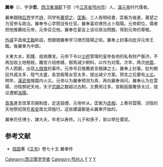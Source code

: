 '''翼奉'''（{{bd|?||?||}}），字'''少君'''，[[西汉|西汉]][[東海郡|東海郡]]下邳（今[[江苏省|江苏省]][[邳州市|邳州市]]）人，[[漢元帝|漢元帝]]时代儒者。

翼奉跟随[[后苍|后苍]]学齐[[詩经|詩]]，同学有[[蕭望之|蕭望之]]、[[匡衡|匡衡]]。三人皆明经書，匡衡为後進，蕭望之为官参与政治。翼奉专心学問没有仕官。翼奉喜欢律历占卜陰陽。元帝即位，儒者把他推薦给元帝，元帝召见他。翼奉在宴会上谈论政治問題，得到元帝的尊敬。

[[外戚|外戚]]平昌侯[[王臨|王臨]]称詔，想跟随翼奉学习律历陰陽之術。翼奉上封事向批评元帝王臨。後翼奉为中郎。

关東大水，飢饉、疫病爆发。元帝下令以[[少府|少府]]管理的皇帝各地的私有財产赈济，不再加收土地租税，離宮介绍修繕，御馬減少飼料。以作为对策。次年，两次[[地震|地震]]，齐人困窮，出现[[中国食人史|人相食]]的事件。元帝号召推薦直言極諫之士。翼奉上封事。批判朝廷外戚太多，陰气太盛，各宮殿等女官太多，提出減少方案。预言之后要有[[火災|火災]]。明年，[[漢武帝|漢武帝]]陵園内火災。元帝以为翼奉预测为真，再向翼奉询问。翼奉认为在雲陽、汾陰祭祀天地，天子[[宗廟|宗廟]]之数超过古制，又費用过多。宮殿庭園奢侈太过，提议遷都[[洛陽|洛陽]]。

[[貢禹|貢禹]]進言改革宗廟制度，定迭毀禮，元帝听从。匡衡为[[丞相|丞相]]，上奏将雲陽、汾陰的天地祭祀改在[[長安|長安]]南北郊施行。这些建議都是从翼奉开始的。

翼奉历任博士、諫大夫，年老以寿终。儿子和孫子，皆以學在儒官。

== 参考文献 ==
*[[班固|班固]]著《[[汉书|汉书]]》卷七十五 翼奉传

{{DEFAULTSORT:Y}}
[[Category:西汉儒学学者|Category:西汉儒学学者]]
[[Category:邳州人|Category:邳州人]]
[[Category:翼姓|F]]
[[Category:西漢博士|Y]]
[[Category:西漢諫大夫|Y]]